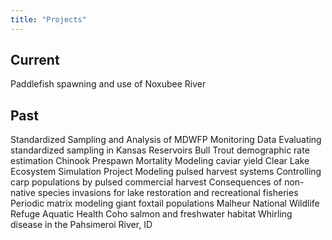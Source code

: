 ```yaml
---
title: "Projects"
---
```

<!--
rmarkdown::render_site("index.Rmd")# build website

rmarkdown::render_site()# build website
-->
## Current
Paddlefish spawning and use of Noxubee River

## Past
Standardized Sampling and Analysis of MDWFP Monitoring Data
Evaluating standardized sampling in Kansas Reservoirs
Bull Trout demographic rate estimation
Chinook Prespawn Mortality
Modeling caviar yield
Clear Lake Ecosystem Simulation Project
Modeling pulsed harvest systems
Controlling carp populations by pulsed commercial harvest
Consequences of non-native species invasions for lake restoration and recreational fisheries
Periodic matrix modeling giant foxtail populations
Malheur National Wildlife Refuge Aquatic Health
Coho salmon and freshwater habitat
Whirling disease in the Pahsimeroi River, ID